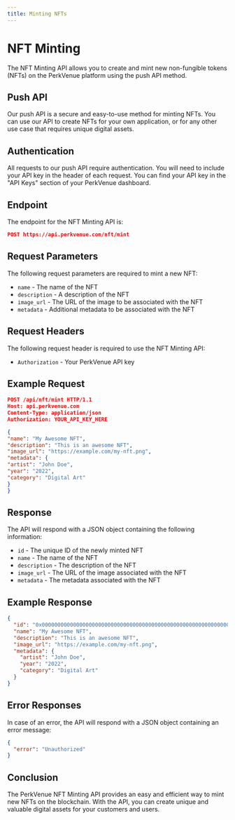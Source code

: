 ```yaml
---
title: Minting NFTs 
---
```


# NFT Minting

The NFT Minting API allows you to create and mint new non-fungible tokens (NFTs) on the PerkVenue platform using the push API method.

## Push API
Our push API is a secure and easy-to-use method for minting NFTs. You can use our API to create NFTs for your own application, or for any other use case that requires unique digital assets.

## Authentication
All requests to our push API require authentication. You will need to include your API key in the header of each request. You can find your API key in the "API Keys" section of your PerkVenue dashboard.

## Endpoint
The endpoint for the NFT Minting API is:

```json
POST https://api.perkvenue.com/nft/mint

```


## Request Parameters

The following request parameters are required to mint a new NFT:

- `name` - The name of the NFT
- `description` - A description of the NFT
- `image_url` - The URL of the image to be associated with the NFT
- `metadata` - Additional metadata to be associated with the NFT

## Request Headers

The following request header is required to use the NFT Minting API:

- `Authorization` - Your PerkVenue API key

## Example Request

```json
POST /api/nft/mint HTTP/1.1
Host: api.perkvenue.com
Content-Type: application/json
Authorization: YOUR_API_KEY_HERE

{
"name": "My Awesome NFT",
"description": "This is an awesome NFT",
"image_url": "https://example.com/my-nft.png",
"metadata": {
"artist": "John Doe",
"year": "2022",
"category": "Digital Art"
}
}

```


## Response

The API will respond with a JSON object containing the following information:

- `id` - The unique ID of the newly minted NFT
- `name` - The name of the NFT
- `description` - The description of the NFT
- `image_url` - The URL of the image associated with the NFT
- `metadata` - The metadata associated with the NFT

## Example Response

```json
{
  "id": "0x0000000000000000000000000000000000000000000000000000000000000001",
  "name": "My Awesome NFT",
  "description": "This is an awesome NFT",
  "image_url": "https://example.com/my-nft.png",
  "metadata": {
    "artist": "John Doe",
    "year": "2022",
    "category": "Digital Art"
  }
}
```

## Error Responses
In case of an error, the API will respond with a JSON object containing an error message:

```json
{
  "error": "Unauthorized"
}

```

## Conclusion
The PerkVenue NFT Minting API provides an easy and efficient way to mint new NFTs on the blockchain. With the API, you can create unique and valuable digital assets for your customers and users.
